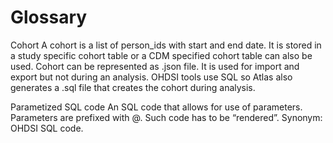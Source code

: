 # Glossary {#Glossary}

Cohort
A cohort is a list of person_ids with start and end date. It is stored in a study specific cohort table or a CDM specified cohort table can also be used. Cohort can be represented as .json file. It is used for import and export but not during an analysis. OHDSI tools use SQL so Atlas also generates a .sql file that creates the cohort during analysis.

Parametized SQL code
An SQL code that allows for use of parameters. Parameters are prefixed with @. Such code has to be "rendered". Synonym: OHDSI SQL code.
